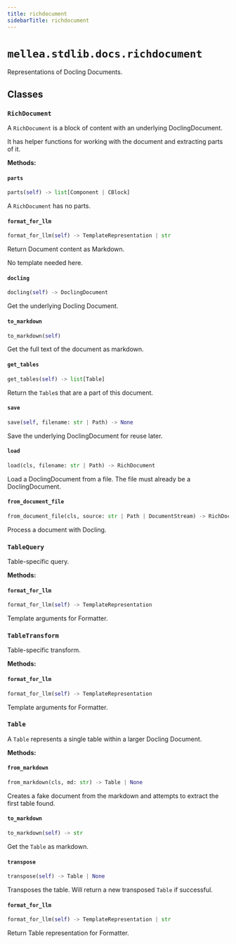 ```yaml
---
title: richdocument
sidebarTitle: richdocument
---
```


# `mellea.stdlib.docs.richdocument`


Representations of Docling Documents.

## Classes

### `RichDocument`


A `RichDocument` is a block of content with an underlying DoclingDocument.

It has helper functions for working with the document and extracting parts of it.


**Methods:**

#### `parts`

```python
parts(self) -> list[Component | CBlock]
```

A `RichDocument` has no parts.


#### `format_for_llm`

```python
format_for_llm(self) -> TemplateRepresentation | str
```

Return Document content as Markdown.

No template needed here.


#### `docling`

```python
docling(self) -> DoclingDocument
```

Get the underlying Docling Document.


#### `to_markdown`

```python
to_markdown(self)
```

Get the full text of the document as markdown.


#### `get_tables`

```python
get_tables(self) -> list[Table]
```

Return the `Table`s that are a part of this document.


#### `save`

```python
save(self, filename: str | Path) -> None
```

Save the underlying DoclingDocument for reuse later.


#### `load`

```python
load(cls, filename: str | Path) -> RichDocument
```

Load a DoclingDocument from a file. The file must already be a DoclingDocument.


#### `from_document_file`

```python
from_document_file(cls, source: str | Path | DocumentStream) -> RichDocument
```

Process a document with Docling.


### `TableQuery`


Table-specific query.


**Methods:**

#### `format_for_llm`

```python
format_for_llm(self) -> TemplateRepresentation
```

Template arguments for Formatter.


### `TableTransform`


Table-specific transform.


**Methods:**

#### `format_for_llm`

```python
format_for_llm(self) -> TemplateRepresentation
```

Template arguments for Formatter.


### `Table`


A `Table` represents a single table within a larger Docling Document.


**Methods:**

#### `from_markdown`

```python
from_markdown(cls, md: str) -> Table | None
```

Creates a fake document from the markdown and attempts to extract the first table found.


#### `to_markdown`

```python
to_markdown(self) -> str
```

Get the `Table` as markdown.


#### `transpose`

```python
transpose(self) -> Table | None
```

Transposes the table. Will return a new transposed `Table` if successful.


#### `format_for_llm`

```python
format_for_llm(self) -> TemplateRepresentation | str
```

Return Table representation for Formatter.

